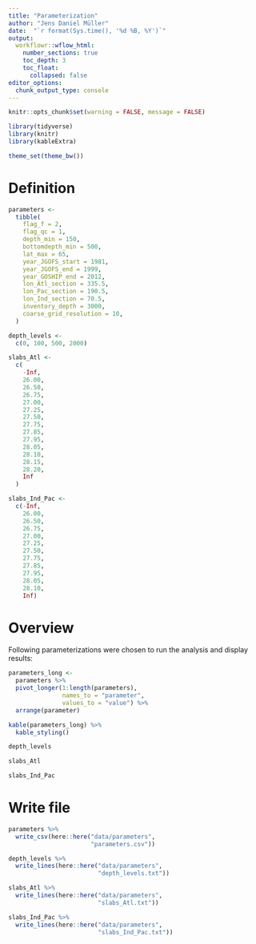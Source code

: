 ```yaml
---
title: "Parameterization"
author: "Jens Daniel Müller"
date:  "`r format(Sys.time(), '%d %B, %Y')`"
output: 
  workflowr::wflow_html:
    number_sections: true
    toc_depth: 3
    toc_float:
      collapsed: false
editor_options:
  chunk_output_type: console
---
```


```r
knitr::opts_chunk$set(warning = FALSE, message = FALSE)
```

```r
library(tidyverse)
library(knitr)
library(kableExtra)
```

```r
theme_set(theme_bw())
```


# Definition

```r

parameters <-
  tibble(
    flag_f = 2,
    flag_qc = 1,
    depth_min = 150,
    bottomdepth_min = 500,
    lat_max = 65,
    year_JGOFS_start = 1981,
    year_JGOFS_end = 1999,
    year_GOSHIP_end = 2012,
    lon_Atl_section = 335.5,
    lon_Pac_section = 190.5,
    lon_Ind_section = 70.5,
    inventory_depth = 3000,
    coarse_grid_resolution = 10,
  )

depth_levels <-
  c(0, 100, 500, 2000)

slabs_Atl <-
  c(
    -Inf,
    26.00,
    26.50,
    26.75,
    27.00,
    27.25,
    27.50,
    27.75,
    27.85,
    27.95,
    28.05,
    28.10,
    28.15,
    28.20,
    Inf
  )

slabs_Ind_Pac <-
  c(-Inf,
    26.00,
    26.50,
    26.75,
    27.00,
    27.25,
    27.50,
    27.75,
    27.85,
    27.95,
    28.05,
    28.10,
    Inf)

```

# Overview

Following parameterizations were chosen to run the analysis and display results:

```r

parameters_long <-
  parameters %>%
  pivot_longer(1:length(parameters),
               names_to = "parameter",
               values_to = "value") %>%
  arrange(parameter)

kable(parameters_long) %>%
  kable_styling()

depth_levels

slabs_Atl

slabs_Ind_Pac

```



# Write file


```r

parameters %>%
  write_csv(here::here("data/parameters",
                       "parameters.csv"))

depth_levels %>%
  write_lines(here::here("data/parameters",
                         "depth_levels.txt"))

slabs_Atl %>%
  write_lines(here::here("data/parameters",
                         "slabs_Atl.txt"))

slabs_Ind_Pac %>%
  write_lines(here::here("data/parameters",
                         "slabs_Ind_Pac.txt"))

```
